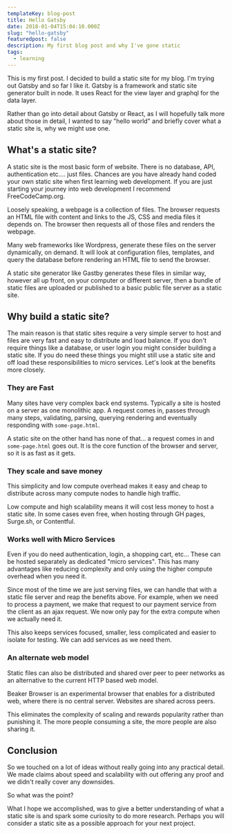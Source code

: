 ```yaml
---
templateKey: blog-post
title: Hello Gatsby
date: 2018-01-04T15:04:10.000Z
slug: "hello-gatsby"
featuredpost: false
description: My first blog post and why I've gone static
tags:
  - learning
---
```

This is my first post. I decided to build a static site for my blog. I'm trying out Gatsby and so far I like it. Gatsby is a framework and static site generator built in node. It uses React for the view layer and graphql for the data layer.

Rather than go into detail about Gatsby or React, as I will hopefully talk more about those in detail, I wanted to say "hello world" and briefly cover what a static site is, why we might use one.

## What's a static site?

A static site is the most basic form of website. There is no database, API, authentication etc.... just files. Chances are you have already hand coded your own static site when first learning web development. If you are just starting your journey into web development I recommend FreeCodeCamp.org.

Loosely speaking, a webpage is a collection of files. The browser requests an HTML file with content and links to the JS, CSS and media files it depends on. The browser then requests all of those files and renders the webpage.

Many web frameworks like Wordpress, generate these files on the server dynamically, on demand. It will look at configuration files, templates, and query the database before rendering an HTML file to send the browser.

A static site generator like Gastby generates these files in similar way, however all up front, on your computer or different server, then a bundle of static files are uploaded or published to a basic public file server as a static site.

## Why build a static site?

The main reason is that static sites require a very simple server to host and files are very fast and easy to distribute and load balance. If you don't require things like a database, or user login you might consider building a static site. If you do need these things you might still use a static site and off load these responsibilities to micro services. Let's look at the benefits more closely.

### They are Fast

Many sites have very complex back end systems. Typically a site is hosted on a server as one monolithic app. A request comes in, passes through many steps, validating, parsing, querying rendering and eventually responding with `some-page.html`.

A static site on the other hand has none of that... a request comes in and `some-page.html` goes out. It is the core function of the browser and server, so it is as fast as it gets.

### They scale and save money

This simplicity and low compute overhead makes it easy and cheap to distribute across many compute nodes to handle high traffic.

Low compute and high scalability means it will cost less money to host a static site. In some cases even free, when hosting through GH pages, Surge.sh, or Contentful.

### Works well with Micro Services

Even if you do need authentication, login, a shopping cart, etc... These can be hosted separately as dedicated "micro services". This has many advantages like reducing complexity and only using the higher compute overhead when you need it.

Since most of the time we are just serving files, we can handle that with a static file server and reap the benefits above. For example, when we need to process a payment, we make that request to our payment service from the client as an ajax request. We now only pay for the extra compute when we actually need it.

This also keeps services focused, smaller, less complicated and easier to isolate for testing. We can add services as we need them.

### An alternate web model

Static files can also be distributed and shared over peer to peer networks as an alternative to the current HTTP based web model.

Beaker Browser is an experimental browser that enables for a distributed web, where there is no central server. Websites are shared across peers.

This eliminates the complexity of scaling and rewards popularity rather than punishing it. The more people consuming a site, the more people are also sharing it.

## Conclusion
So we touched on a lot of ideas without really going into any practical detail. We made claims about speed and scalability with out offering any proof and we didn't really cover any downsides.

So what was the point?

What I hope we accomplished, was to give a better understanding of what a static site is and spark some curiosity to do more research. Perhaps you will consider a static site as a possible approach for your next project.
